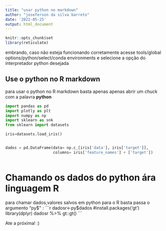 ```yaml
---
title: "usar python no markdown"
author: "joseferson da silva barreto"
date: '2022-05-25'
output: html_document
---
```


```r
knitr::opts_chunk$set
library(reticulate)
```


embrando, caso não esteja funcionando corretamente acesse tools/global options/python/select/conda environments e selecione a opção do interpretador python desejada  


## Use o python no R markdown

para usar o python  no R markdown basta apenas apenas abrir um chuck com  a palavra **python**

```python
import pandas as pd 
import plotly as plt 
import numpy as np
import sklearn as snk 
from sklearn import datasets

iris=datasets.load_iris()


dados = pd.DataFrame(data= np.c_[iris['data'], iris['target']],
                     columns= iris['feature_names'] + ['target'])
 
```

# Chamando os dados do python ára linguagem R

para chamar dados,valores salvos em python para o R basta  passa o argumento "py$"  :
```r
dadosr<-py$dados
#install.packages('gt')
library(dplyr)
dadosr %>% gt::gt()
```

Ate a próxima! :) 
